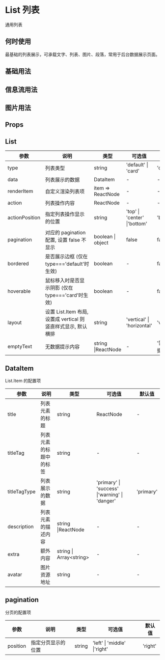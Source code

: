 # List 列表

通用列表

## 何时使用

最基础的列表展示，可承载文字、列表、图片、段落，常用于后台数据展示页面。

## 基础用法


<DemoBase />

## 信息流用法


<DemoInfoFlow />

## 图片用法


<DemoImg />

## Props

## List

| 参数           | 说明                                                          | 类型               | 可选值                       | 默认值     |
| -------------- | ------------------------------------------------------------- | ------------------ | ---------------------------- | ---------- |
| type           | 列表类型                                                      | string             | 'default' \| 'card'          | 'default'  |
| data           | 列表展示的数据                                                | DataItem           | -                            | -          |
| renderItem     | 自定义渲染列表项                                              | item => ReactNode  | -                            | -          |
| action         | 列表操作内容                                                  | ReactNode          | -                            | -          |
| actionPosition | 指定列表操作显示的位置                                        | string             | 'top' \| 'center' \|'bottom' | 'bottom'   |
| pagination     | 对应的 pagination 配置, 设置 false 不显示                     | boolean \| object  | false                        | false      |
| bordered       | 是否展示边框 (仅在 type==='default'时生效)                    | boolean            | -                            | false      |
| hoverable      | 鼠标移入时是否显示阴影 (仅在 type==='card'时生效)             | boolean            | -                            | false      |
| layout         | 设置 List.Item 布局, 设置成 vertical 则竖直样式显示, 默认横排 | string             | 'vertical' \| 'horizontal'   | 'vertical' |
| emptyText      | 无数据提示内容                                                | string \|ReactNode | -                            | '暂无数据' |

## DataItem

List.Item 的配置项

| 参数         | 说明                   | 类型                       | 可选值                                         | 默认值    |
| ------------ | ---------------------- | -------------------------- | ---------------------------------------------- | --------- |
| title        | 列表元素的标题         | string                     | ReactNode                                      | -         |
| titleTag     | 列表元素的标题中的标签 | string                     | -                                              | -         |
| titleTagType | 列表展示的数据         | string                     | 'primary' \| 'success' \|'warning' \| 'danger' | 'primary' |
| description  | 列表元素的描述内容     | string \|ReactNode         | -                                              | -         |
| extra        | 额外内容               | string \| Array&lt;string> | -                                              | -         |
| avatar       | 图片资源地址           | string                     | -                                              | -         |

## pagination

分页的配置项

| 参数     | 说明               | 类型   | 可选值                       | 默认值  |
| -------- | ------------------ | ------ | ---------------------------- | ------- |
| position | 指定分页显示的位置 | string | 'left' \| 'middle' \|'right' | 'right' |
